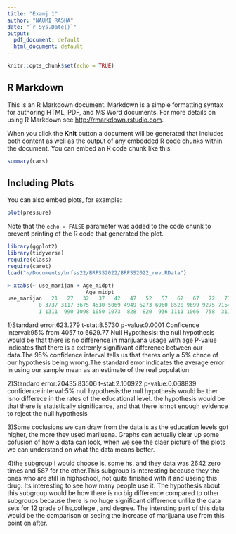 ```yaml
---
title: "Examj 1"
author: "NAUMI RASHA"
date: "`r Sys.Date()`"
output:
  pdf_document: default
  html_document: default
---
```


```r
knitr::opts_chunk$set(echo = TRUE)
```

## R Markdown

This is an R Markdown document. Markdown is a simple formatting syntax for authoring HTML, PDF, and MS Word documents. For more details on using R Markdown see <http://rmarkdown.rstudio.com>.

When you click the **Knit** button a document will be generated that includes both content as well as the output of any embedded R code chunks within the document. You can embed an R code chunk like this:

```r
summary(cars)
```

## Including Plots

You can also embed plots, for example:

```r
plot(pressure)
```

Note that the `echo = FALSE` parameter was added to the code chunk to prevent printing of the R code that generated the plot.
```r
library(ggplot2)
library(tidyverse)
require(class)
require(caret)
load("~/Documents/brfss22/BRFSS2022/BRFSS2022_rev.RData")
```

```r
> xtabs(~ use_marijan + Age_midpt)
                         Age_midpt
use_marijan   21   27   32   37   42   47   52   57   62   67   72   77   82
          0 3737 3117 3675 4530 5069 4949 6273 6960 8520 9699 9275 7154 7963
          1 1311  990 1098 1050 1073  828  820  936 1111 1066  758  311  105
```


1)Standard error:623.279
t-stat:8.5730
p-value:0.0001
Conficence interval:95% from 4057 to 6629.77
Null Hypothesis: the null hypothesis would be that there is no difference in marijuana usage with age
P-value indicates that there is a extremly signifivant difference between our data.The 95% confidence interval tells us that theres only a 5% chnce of our hypothesis being wrong.The standard error indicates the average error in using our sample mean as an estimate of the real population



2)Standard error:20435.83506
t-stat:2.100922
p-value:0.068839
confidence interval:5%
null hypothesis:the null hypothesis would be ther isno differece in the rates of the educational level. 
the hypothesis would be that there is statistically significance, and that there isnnot enough evidence to reject the null hypothesis

3)Some coclusions we can draw from the data is as the education levels got higher, the more they used marijuana. Graphs can actually clear up some cofusion of how a data can look, when we see the claer picture of the plots we can understand on what the data means better.



4)the subgroup  I would choose is, some hs, and they data was 2642 zero times and 587 for the other.This subgroup is interesting because they the ones who are still in highschool, not quite finished with it and useing this drug. Its interesting to see how many people use it.
The hypothesis about this subgroup would be how there is no big difference compared to other subgroups because there is no huge significant difference unlike the data sets for 12 grade of hs,college , and degree. The intersting part of this data would be the comparison or seeing the increase of marijuana use from this point on after.

